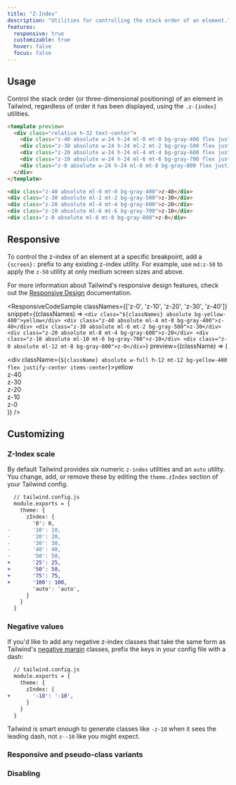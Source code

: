```yaml
---
title: "Z-Index"
description: "Utilities for controlling the stack order of an element."
features:
  responsive: true
  customizable: true
  hover: false
  focus: false
---
```




## Usage

Control the stack order (or three-dimensional positioning) of an element in Tailwind, regardless of order it has been displayed, using the `.z-{index}` utilities.

```html
<template preview>
  <div class="relative h-32 text-center">
    <div class="z-40 absolute w-24 h-24 ml-0 mt-0 bg-gray-400 flex justify-center items-center">z-40</div>
    <div class="z-30 absolute w-24 h-24 ml-2 mt-2 bg-gray-500 flex justify-center items-center">z-30</div>
    <div class="z-20 absolute w-24 h-24 ml-4 mt-4 bg-gray-600 flex justify-center items-center">z-20</div>
    <div class="z-10 absolute w-24 h-24 ml-6 mt-6 bg-gray-700 flex justify-center items-center">z-10</div>
    <div class="z-0 absolute w-24 h-24 ml-8 mt-8 bg-gray-800 flex justify-center items-center">z-0</div>
  </div>
</template>

<div class="z-40 absolute ml-0 mt-0 bg-gray-400">z-40</div>
<div class="z-30 absolute ml-2 mt-2 bg-gray-500">z-30</div>
<div class="z-20 absolute ml-4 mt-4 bg-gray-600">z-20</div>
<div class="z-10 absolute ml-6 mt-6 bg-gray-700">z-10</div>
<div class="z-0 absolute ml-8 mt-8 bg-gray-800">z-0</div>
```

## Responsive

To control the z-index of an element at a specific breakpoint, add a `{screen}:` prefix to any existing z-index utility. For example, use `md:z-50` to apply the `z-50` utility at only medium screen sizes and above.

For more information about Tailwind's responsive design features, check out the [Responsive Design](/docs/responsive-design) documentation.

<ResponsiveCodeSample
  classNames={['z-0', 'z-10', 'z-20', 'z-30', 'z-40']}
  snippet={(classNames) => `
    <div class="${classNames} absolute bg-yellow-400">yellow</div>
    <div class="z-40 absolute ml-4 mt-0 bg-gray-400">z-40</div>
    <div class="z-30 absolute ml-6 mt-2 bg-gray-500">z-30</div>
    <div class="z-20 absolute ml-8 mt-4 bg-gray-600">z-20</div>
    <div class="z-10 absolute ml-10 mt-6 bg-gray-700">z-10</div>
    <div class="z-0 absolute ml-12 mt-8 bg-gray-800">z-0</div>
  `}
  preview={(className) => (
    <div className="relative w-full h-32 text-center">
      <div className={`${className} absolute w-full h-12 mt-12 bg-yellow-400 flex justify-center items-center`}>yellow</div>
      <div className="z-40 absolute w-24 h-24 ml-4 mt-0 bg-gray-400 flex justify-center items-center">z-40</div>
      <div className="z-30 absolute w-24 h-24 ml-6 mt-2 bg-gray-500 flex justify-center items-center">z-30</div>
      <div className="z-20 absolute w-24 h-24 ml-8 mt-4 bg-gray-600 flex justify-center items-center">z-20</div>
      <div className="z-10 absolute w-24 h-24 ml-10 mt-6 bg-gray-700 flex justify-center items-center">z-10</div>
      <div className="z-0 absolute w-24 h-24 ml-12 mt-8 bg-gray-800 flex justify-center items-center">z-0</div>
    </div>
  )}
/>

## Customizing

### Z-Index scale

By default Tailwind provides six numeric `z-index` utilities and an `auto` utility. You change, add, or remove these by editing the `theme.zIndex` section of your Tailwind config.

```diff
  // tailwind.config.js
  module.exports = {
    theme: {
      zIndex: {
        '0': 0,
-       '10': 10,
-       '20': 20,
-       '30': 30,
-       '40': 40,
-       '50': 50,
+       '25': 25,
+       '50': 50,
+       '75': 75,
+       '100': 100,
        'auto': 'auto',
      }
    }
  }
```

### Negative values

If you'd like to add any negative z-index classes that take the same form as Tailwind's [negative margin](/docs/margin#negative-margins) classes, prefix the keys in your config file with a dash:

```diff
  // tailwind.config.js
  module.exports = {
    theme: {
      zIndex: {
+       '-10': '-10',
      }
    }
  }
```

Tailwind is smart enough to generate classes like `-z-10` when it sees the leading dash, not `z--10` like you might expect.

### Responsive and pseudo-class variants

<Variants plugin="zIndex" name="z-index" />

### Disabling

<Disabling plugin="zIndex" name="z-index" />
